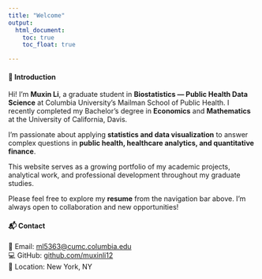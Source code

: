 ```yaml
---
title: "Welcome"
output: 
  html_document:
    toc: true
    toc_float: true

---
```


#### 👋 Introduction
Hi! I’m **Muxin Li**, a graduate student in **Biostatistics — Public Health Data Science** at Columbia University’s Mailman School of Public Health. I recently completed my Bachelor’s degree in **Economics** and **Mathematics** at the University of California, Davis.

I’m passionate about applying **statistics and data visualization** to answer complex questions in **public health, healthcare analytics, and quantitative finance**. 

This website serves as a growing portfolio of my academic projects, analytical work, and professional development throughout my graduate studies.  

Please feel free to explore my **resume** from the navigation bar above. I’m always open to collaboration and new opportunities!

#### 📬 Contact
📧 Email: [ml5363@cumc.columbia.edu](mailto:ml5363@cumc.columbia.edu)  
💻 GitHub: [github.com/muxinli12](https://github.com/muxinli12)  
📍 Location: New York, NY  